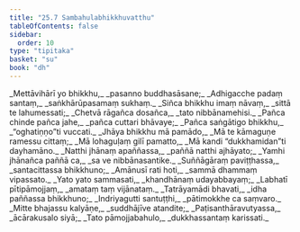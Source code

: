```yaml
---
title: "25.7 Sambahulabhikkhuvatthu"
tableOfContents: false
sidebar:
  order: 10
type: "tipitaka"
basket: "su"
book: "dh"
---
```



<DynamicBreadcrumb />

<Division number="368" book="dh">

<Paragraph number="395" type="verses" book="dh">
_Mettāvihārī yo bhikkhu,_  
_pasanno buddhasāsane;_  
_Adhigacche padaṃ santaṃ,_  
_saṅkhārūpasamaṃ sukhaṃ._  

</Paragraph>

</Division>
<Division number="369" book="dh">

<Paragraph number="396" type="verses" book="dh">
_Siñca bhikkhu imaṃ nāvaṃ,_  
_sittā te lahumessati;_  
_Chetvā rāgañca dosañca,_  
_tato nibbānamehisi._  

</Paragraph>

</Division>
<Division number="370" book="dh">

<Paragraph number="397" type="verses" book="dh">
_Pañca chinde pañca jahe,_  
_pañca cuttari bhāvaye;_  
_Pañca saṅgātigo bhikkhu,_  
_“oghatiṇṇo”ti vuccati._  

</Paragraph>

</Division>
<Division number="371" book="dh">

<Paragraph number="398" type="verses" book="dh">
_Jhāya bhikkhu mā pamādo,_  
_Mā te kāmaguṇe ramessu cittaṃ;_  
_Mā lohaguḷaṃ gilī pamatto,_  
_Mā kandi “dukkhamidan”ti dayhamāno._  

</Paragraph>

</Division>
<Division number="372" book="dh">

<Paragraph number="399" type="verses" book="dh">
_Natthi jhānaṃ apaññassa,_  
_paññā natthi ajhāyato;_  
_Yamhi jhānañca paññā ca,_  
_sa ve nibbānasantike._  

</Paragraph>

</Division>
<Division number="373" book="dh">

<Paragraph number="400" type="verses" book="dh">
_Suññāgāraṃ paviṭṭhassa,_  
_santacittassa bhikkhuno;_  
_Amānusī rati hoti,_  
_sammā dhammaṃ vipassato._  

</Paragraph>

</Division>
<Division number="374" book="dh">

<Paragraph number="401" type="verses" book="dh">
_Yato yato sammasati,_  
_khandhānaṃ udayabbayaṃ;_  
_Labhatī pītipāmojjaṃ,_  
_amataṃ taṃ vijānataṃ._  

</Paragraph>

</Division>
<Division number="375" book="dh">

<Paragraph number="402" type="verses" book="dh">
_Tatrāyamādi bhavati,_  
_idha paññassa bhikkhuno;_  
_Indriyagutti santuṭṭhi,_  
_pātimokkhe ca saṃvaro._  

</Paragraph>

</Division>
<Division number="376" book="dh">

<Paragraph number="403" type="verses" book="dh">
_Mitte bhajassu kalyāṇe,_  
_suddhājīve atandite;_  
_Paṭisanthāravutyassa,_  
_ācārakusalo siyā;_  
_Tato pāmojjabahulo,_  
_dukkhassantaṃ karissati._
</Paragraph>
</Division>